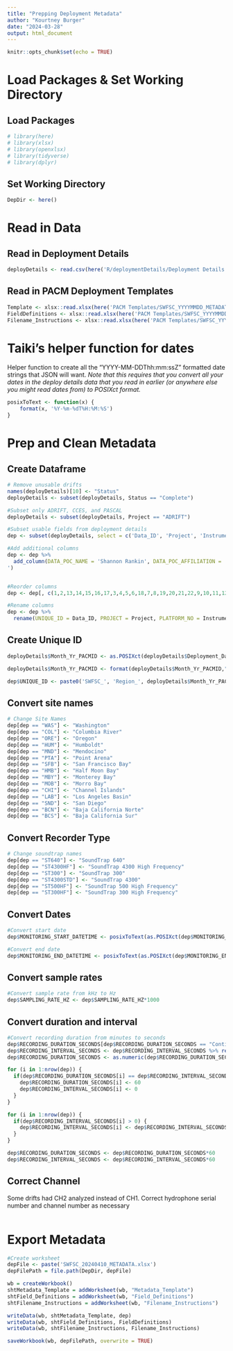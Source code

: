 ```yaml
---
title: "Prepping Deployment Metadata"
author: "Kourtney Burger"
date: "2024-03-28"
output: html_document
---
```


```r
knitr::opts_chunk$set(echo = TRUE)
```

# Load Packages & Set Working Directory
## Load Packages
```r
# library(here)
# library(xlsx)
# library(openxlsx)
# library(tidyverse)
# library(dplyr)
```

## Set Working Directory
```r
DepDir <- here()
```

# Read in Data
## Read in Deployment Details
```r
deployDetails <- read.csv(here('R/deploymentDetails/Deployment Details - deployDetails.csv'))
```

## Read in PACM Deployment Templates
```r
Template <- xlsx::read.xlsx(here('PACM Templates/SWFSC_YYYYMMDD_METADATA.xlsx'), sheetName = 'Metadata_Template')
FieldDefinitions <- xlsx::read.xlsx(here('PACM Templates/SWFSC_YYYYMMDD_METADATA.xlsx'), sheetName = 'Field_Definitions')
Filename_Instructions <- xlsx::read.xlsx(here('PACM Templates/SWFSC_YYYYMMDD_METADATA.xlsx'), sheetName = 'Filename_Instructions')
```

# Taiki's helper function for dates

Helper function to create all the "YYYY-MM-DDThh:mm:ssZ" formatted date strings that JSON will want. *Note that this requires that you convert all your dates in the deploy details data that you read in earlier (or anywhere else you might read dates from) to POSIXct format.*
```r
posixToText <- function(x) {
    format(x, '%Y-%m-%dT%H:%M:%S')
}
```

# Prep and Clean Metadata
## Create Dataframe
```r
# Remove unusable drifts
names(deployDetails)[10] <- "Status"
deployDetails <- subset(deployDetails, Status == "Complete")

#Subset only ADRIFT, CCES, and PASCAL
deployDetails <- subset(deployDetails, Project == "ADRIFT")

#Subset usable fields from deployment details
dep <- subset(deployDetails, select = c('Data_ID', 'Project', 'Instrument_ID', 'Site', 'Type', 'SensorNumber_1', 'Data_Start', 'Data_End', 'Deployment_Depth_m.', 'SampleRate_kHz', 'RecordingDuration_m', 'RecordingInterval_m'))

#Add additional columns
dep <- dep %>%
  add_column(DATA_POC_NAME = 'Shannon Rankin', DATA_POC_AFFILIATION = 'NOAA SWFSC', DATA_POC_EMAIL = 'shannon.rankin@noaa.gov', STATIONARY_OR_MOBILE = 'Mobile', PLATFORM_TYPE = 'Drifting-buoy', CHANNEL = '1', SOUNDFILES_TIMEZONE = 'UTC-0', LATITUDE = '', LONGITUDE = '', WATER_DEPTH_METERS = '', SAMPLE_BITS = '16', SUBMITTER_NAME = 'Kourtney Burger', SUBMITTER_AFFILIATION = 'NOAA SWFSC', SUBMITTER_EMAIL = 'kourtney.burger@noaa.gov', SUBMISSION_DATE = '2024-04-10T10:00:00-07:00
')


#Reorder columns
dep <- dep[, c(1,2,13,14,15,16,17,3,4,5,6,18,7,8,19,20,21,22,9,10,11,12,23,24,25,26,27)]

#Rename columns
dep <- dep %>%
  rename(UNIQUE_ID = Data_ID, PROJECT = Project, PLATFORM_NO = Instrument_ID, SITE_ID = Site, INSTRUMENT_TYPE = Type, INSTRUMENT_ID = SensorNumber_1, MONITORING_START_DATETIME = Data_Start, MONITORING_END_DATETIME = Data_End, RECORDER_DEPTH_METERS = Deployment_Depth_m., SAMPLING_RATE_HZ = SampleRate_kHz, RECORDING_DURATION_SECONDS = RecordingDuration_m, RECORDING_INTERVAL_SECONDS = RecordingInterval_m)
```

## Create Unique ID
```r
deployDetails$Month_Yr_PACMID <- as.POSIXct(deployDetails$Deployment_Date, format = "%m/%d/%Y %H:%M:%S", tz='UTC')

deployDetails$Month_Yr_PACMID <- format(deployDetails$Month_Yr_PACMID,"%Y%m")

dep$UNIQUE_ID <- paste0('SWFSC_', 'Region_', deployDetails$Month_Yr_PACMID, '_', dep$UNIQUE_ID)
```

## Convert site names
```r
# Change Site Names
dep[dep == "WAS"] <- "Washington"
dep[dep == "COL"] <- "Columbia River"
dep[dep == "ORE"] <- "Oregon"
dep[dep == "HUM"] <- "Humboldt"
dep[dep == "MND"] <- "Mendocino"
dep[dep == "PTA"] <- "Point Arena"
dep[dep == "SFB"] <- "San Francisco Bay"
dep[dep == "HMB"] <- "Half Moon Bay"
dep[dep == "MBY"] <- "Monterey Bay"
dep[dep == "MOB"] <- "Morro Bay"
dep[dep == "CHI"] <- "Channel Islands"
dep[dep == "LAB"] <- "Los Angeles Basin"
dep[dep == "SND"] <- "San Diego"
dep[dep == "BCN"] <- "Baja California Norte"
dep[dep == "BCS"] <- "Baja California Sur"
```

## Convert Recorder Type
```r
# Change soundtrap names
dep[dep == "ST640"] <- "SoundTrap 640"
dep[dep == "ST4300HF"] <- "SoundTrap 4300 High Frequency"
dep[dep == "ST300"] <- "SoundTrap 300"
dep[dep == "ST4300STD"] <- "SoundTrap 4300"
dep[dep == "ST500HF"] <- "SoundTrap 500 High Frequency"
dep[dep == "ST300HF"] <- "SoundTrap 300 High Frequency"
```


## Convert Dates
```r
#Convert start date
dep$MONITORING_START_DATETIME <- posixToText(as.POSIXct(dep$MONITORING_START_DATETIME, format = "%m/%d/%Y %H:%M:%S", tz='UTC'))

#Convert end date
dep$MONITORING_END_DATETIME <- posixToText(as.POSIXct(dep$MONITORING_END_DATETIME, format = "%m/%d/%Y %H:%M:%S", tz='UTC'))
```

## Convert sample rates
```r
#Convert sample rate from kHz to Hz
dep$SAMPLING_RATE_HZ <- dep$SAMPLING_RATE_HZ*1000
```

## Convert duration and interval
```r
#Convert recording duration from minutes to seconds
dep$RECORDING_DURATION_SECONDS[dep$RECORDING_DURATION_SECONDS == "Continuous"] <- "60"
dep$RECORDING_INTERVAL_SECONDS <- dep$RECORDING_INTERVAL_SECONDS %>% replace(is.na(.), 0)
dep$RECORDING_DURATION_SECONDS <- as.numeric(dep$RECORDING_DURATION_SECONDS)

for (i in 1:nrow(dep)) {
  if(dep$RECORDING_DURATION_SECONDS[i] == dep$RECORDING_INTERVAL_SECONDS[i]) {
    dep$RECORDING_DURATION_SECONDS[i] <- 60
    dep$RECORDING_INTERVAL_SECONDS[i] <- 0
  }
}

for (i in 1:nrow(dep)) {
  if(dep$RECORDING_INTERVAL_SECONDS[i] > 0) {
    dep$RECORDING_INTERVAL_SECONDS[i] <- dep$RECORDING_INTERVAL_SECONDS[i]-dep$RECORDING_DURATION_SECONDS[i]
  }
}

dep$RECORDING_DURATION_SECONDS <- dep$RECORDING_DURATION_SECONDS*60
dep$RECORDING_INTERVAL_SECONDS <- dep$RECORDING_INTERVAL_SECONDS*60
```

## Correct Channel
Some drifts had CH2 analyzed instead of CH1. Correct hydrophone serial number and channel number as necessary
```r

```

# Export Metadata
```r
#Create worksheet
depFile <- paste('SWFSC_20240410_METADATA.xlsx')
depFilePath = file.path(DepDir, depFile)

wb = createWorkbook()
shtMetadata_Template = addWorksheet(wb, "Metadata_Template")
shtField_Definitions = addWorksheet(wb, "Field_Definitions")
shtFilename_Instructions = addWorksheet(wb, "Filename_Instructions")

writeData(wb, shtMetadata_Template, dep)
writeData(wb, shtField_Definitions, FieldDefinitions)
writeData(wb, shtFilename_Instructions, Filename_Instructions)

saveWorkbook(wb, depFilePath, overwrite = TRUE)
```
